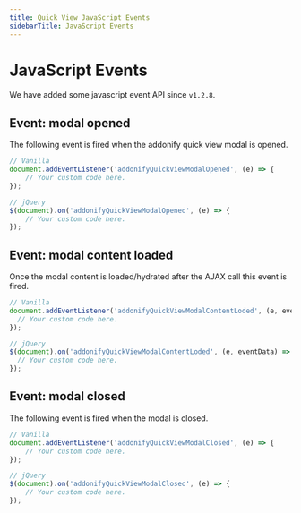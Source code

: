 ```yaml
---
title: Quick View JavaScript Events
sidebarTitle: JavaScript Events
---
```


# JavaScript Events

We have added some javascript event API since `v1.2.8`.

## Event: modal opened

The following event is fired when the addonify quick view modal is opened.

```javascript showLineNumbers filename="app.js"
// Vanilla
document.addEventListener('addonifyQuickViewModalOpened', (e) => {
	// Your custom code here.
});

// jQuery
$(document).on('addonifyQuickViewModalOpened', (e) => {
	// Your custom code here.
});
```

## Event: modal content loaded

Once the modal content is loaded/hydrated after the AJAX call this event is fired.

```javascript showLineNumbers filename="app.js"
// Vanilla
document.addEventListener('addonifyQuickViewModalContentLoded', (e, eventData) => {
  // Your custom code here.
});

// jQuery
$(document).on('addonifyQuickViewModalContentLoded', (e, eventData) => {
  // Your custom code here.
});
```

## Event: modal closed

The following event is fired when the modal is closed.

```javascript showLineNumbers filename="app.js"
// Vanilla
document.addEventListener('addonifyQuickViewModalClosed', (e) => {
	// Your custom code here.
});

// jQuery
$(document).on('addonifyQuickViewModalClosed', (e) => {
	// Your custom code here.
});
```